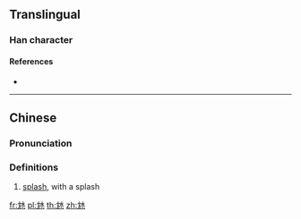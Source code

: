 ==Translingual==

===Han character===
{{Han char|rn=85|rad=水|as=04|sn=8|four=42013|canj=LUE|ids=⿺冘水}}

====References====
* {{Han ref|kx=0610.080|dkj=17191|dj=1003.020|hdz=31557.040|uh=6C8A|ud=27786|bh=CD43|bd=52547}}

----

==Chinese==
{{zh-forms}}

===Pronunciation===
{{zh-pron
|m=dàn
|c=dam2
|mc=
|oc=
|cat=n
}}

===Definitions===
{{zh-hanzi}}

# {{context|Cantonese|lang=yue}} {{lb|zh|onomatopoeia}} [[splash]], with a splash

[[fr:沊]]
[[pl:沊]]
[[th:沊]]
[[zh:沊]]